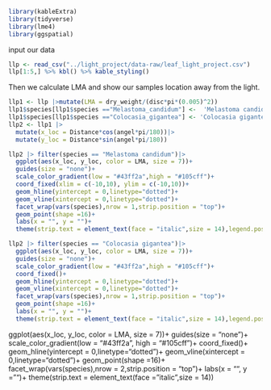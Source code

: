 ```r
library(kableExtra)
library(tidyverse)
library(lme4)
library(ggspatial)
```

input our data
```r
llp <- read_csv("../light_project/data-raw/leaf_light_project.csv")
llp[1:5,] %>% kbl() %>% kable_styling()
```

Then we calculate LMA and show our samples location away from the light.
```r
llp1 <- llp |>mutate(LMA = dry_weight/(disc*pi*(0.005)^2))
llp1$species[llp1$species =="Melastoma_candidum"] <-  'Melastoma candidum'
llp1$species[llp1$species =="Colocasia_gigantea"] <- 'Colocasia gigantea'
llp2 <- llp1 |> 
  mutate(x_loc = Distance*cos(angel*pi/180))|>
  mutate(y_loc = Distance*sin(angel*pi/180))
```

```r
llp2 |> filter(species == "Melastoma candidum")|>
  ggplot(aes(x_loc, y_loc, color = LMA, size = 7))+
  guides(size = "none")+
  scale_color_gradient(low = "#43ff2a",high = "#105cff")+
  coord_fixed(xlim = c(-10,10), ylim = c(-10,10))+
  geom_hline(yintercept = 0,linetype="dotted")+
  geom_vline(xintercept = 0,linetype="dotted")+
  facet_wrap(vars(species),nrow = 1,strip.position = "top")+
  geom_point(shape =16)+
  labs(x = "", y = "")+
  theme(strip.text = element_text(face = "italic",size = 14),legend.position = c(0.9,0.5),legend.key.size = unit(35,"pt"))

```


```r
llp2 |> filter(species == "Colocasia gigantea")|>
  ggplot(aes(x_loc, y_loc, color = LMA, size = 7))+
  guides(size = "none")+
  scale_color_gradient(low = "#43ff2a",high = "#105cff")+
  coord_fixed()+
  geom_hline(yintercept = 0,linetype="dotted")+
  geom_vline(xintercept = 0,linetype="dotted")+
  facet_wrap(vars(species),nrow = 1,strip.position = "top")+
  geom_point(shape =16)+
  labs(x = "", y = "")+
  theme(strip.text = element_text(face = "italic",size = 14),legend.position = c(0.9,0.5),legend.key.size = unit(35,"pt"))

```











ggplot(aes(x_loc, y_loc, color = LMA, size = 7))+
  guides(size = "none")+
  scale_color_gradient(low = "#43ff2a",
  high = "#105cff")+
  coord_fixed()+
  geom_hline(yintercept = 0,linetype="dotted")+
  geom_vline(xintercept = 0,linetype="dotted")+
  geom_point(shape =16)+
  facet_wrap(vars(species),nrow = 2,strip.position = "top")+
  labs(x = "", y = "")+
  theme(strip.text = element_text(face = "italic",size = 14))